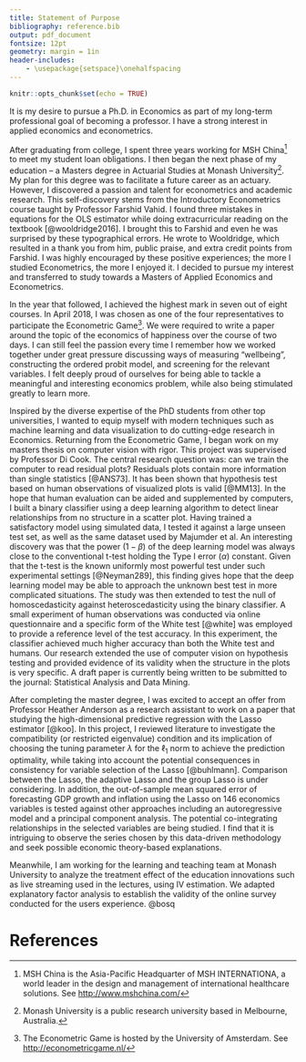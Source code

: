 ```yaml
---
title: Statement of Purpose
bibliography: reference.bib
output: pdf_document
fontsize: 12pt
geometry: margin = 1in
header-includes:
    - \usepackage{setspace}\onehalfspacing
---
```


<!-- set font to Times New Roman font
change title format
add space between footnotes and text
-->

```r
knitr::opts_chunk$set(echo = TRUE)
```

It is my desire to pursue a Ph.D. in Economics as part of my long-term professional goal of becoming a professor. I have a strong interest in applied economics and econometrics.  

After graduating from college, I spent three years working for MSH China[^1] to meet my student loan obligations. I then began the next phase of my education – a Masters degree in Actuarial Studies at Monash University[^2]. My plan for this degree was to facilitate a future career as an actuary. However, I discovered a passion and talent for econometrics and academic research. This self-discovery stems from the Introductory Econometrics course taught by Professor Farshid Vahid. I found three mistakes in equations for the OLS estimator while doing extracurricular reading on the textbook [@wooldridge2016]. I brought this to Farshid and even he was surprised by these typographical errors. He wrote to Wooldridge, which resulted in a thank you from him, public praise, and extra credit points from Farshid. I was highly encouraged by these positive experiences; the more I studied Econometrics, the more I enjoyed it. I decided to pursue my interest and transferred to study towards a Masters of Applied Economics and Econometrics. 

In the year that followed, I achieved the highest mark in seven out of eight courses. In April 2018, I was chosen as one of the four representatives to participate the Econometric Game[^3]. We were required to write a paper around the topic of the economics of happiness over the course of two days. I can still feel the passion every time I remember how we worked together under great pressure discussing ways of measuring "wellbeing", constructing the ordered probit model, and screening for the relevant variables. I felt deeply proud of ourselves for being able to tackle a meaningful and interesting economics problem, while also being stimulated greatly to learn more.

Inspired by the diverse expertise of the PhD students from other top universities, I wanted to equip myself with modern techniques such as machine learning and data visualization to do cutting-edge research in Economics. Returning from the Econometric Game, I began work on my masters thesis on computer vision <!--or visualization?--> with rigor. This project was supervised by Professor Di Cook. The central research question was: can we train the computer to read residual plots? Residuals plots contain more information than single statistics [@ANS73]. It has been shown that hypothesis test based on human observations of visualized plots is valid [@MM13]. In the hope that human evaluation can be aided and supplemented by computers, I built a binary classifier using a deep learning algorithm to detect linear relationships from no structure in a scatter plot. Having trained a satisfactory model using simulated data, I tested it against a large unseen test set, as well as the same dataset used by Majumder et al. An interesting discovery was that the power ($1-\beta$) of the deep learning model was always close to the conventional t-test holding the Type I error ($\alpha$) constant. Given that the t-test is the known uniformly most powerful test under such experimental settings [@Neyman289], this finding gives hope that the deep learning model may be able to approach the unknown best test in more complicated situations. The study was then extended to test the null of homoscedasticity against heteroscedasticity using the binary classifier. A small experiment of human observations was conducted via online questionnaire and a specific form of the White test [@white] was employed to provide a reference level of the test accuracy. In this experiment, the classifier achieved much higher accuracy than both the White test and humans. Our research extended the use of computer vision <!--or visualization?--> on hypothesis testing and provided evidence of its validity when the structure in the plots is very specific. A draft paper is currently being written to be submitted to the journal: Statistical Analysis and Data Mining.  

After completing the master degree, I was excited to accept an offer from Professor Heather Anderson as a research assistant to work on a paper that studying the high-dimensional predictive regression with the Lasso estimator [@koo]. In this project, I reviewed literature to investigate the compatibility (or restricted eigenvalue) condition and its implication of choosing the tuning parameter $\lambda$ for the $\ell_1$ norm to achieve the prediction optimality, while taking into account the potential consequences in consistency for variable selection of the Lasso [@buhlmann]. Comparison between the Lasso, the adaptive Lasso and the group Lasso is under considering. In addition, the out-of-sample mean squared error of forecasting GDP growth and inflation using the Lasso on 146 economics variables is tested against other approaches including an autoregressive model and a principal component analysis. The potential co-integrating relationships in the selected variables are being studied. I find that it is intriguing to observe the series chosen by this data-driven methodology and seek possible economic theory-based explanations.

Meanwhile, I am working for the learning and teaching team at Monash University to analyze the treatment effect of the education innovations such as live streaming used in the lectures, using IV estimation. We adapted explanatory factor analysis to establish the validity of the online survey conducted for the users experience. @bosq




<!-- Footnotes --> 
[^1]: MSH China is the Asia-Pacific Headquarter of MSH INTERNATIONA, a world leader in the design and management of international healthcare solutions. See <http://www.mshchina.com/>
[^2]: Monash University is a public research university based in Melbourne, Australia.
[^3]: The Econometric Game is hosted by the University of Amsterdam. See <http://econometricgame.nl/>







# References





